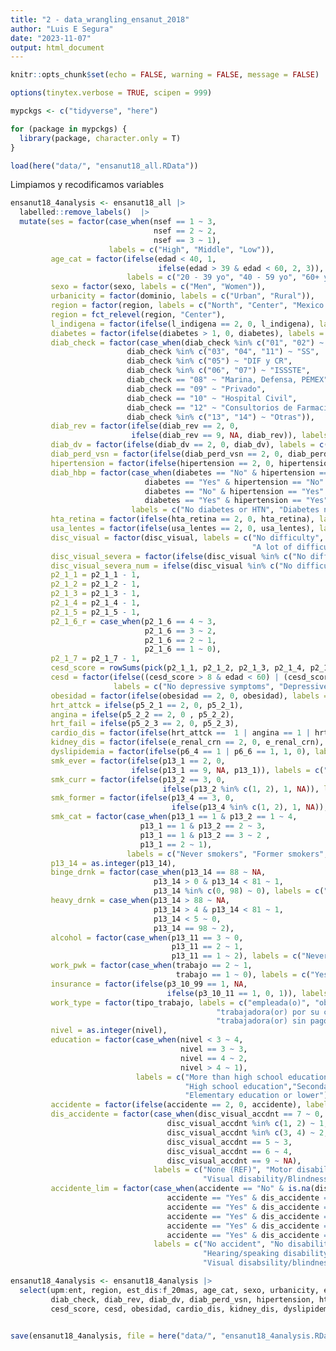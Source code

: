 ```yaml
---
title: "2 - data_wrangling_ensanut_2018"
author: "Luis E Segura"
date: "2023-11-07"
output: html_document
---
```


```r
knitr::opts_chunk$set(echo = FALSE, warning = FALSE, message = FALSE)

options(tinytex.verbose = TRUE, scipen = 999)

mypckgs <- c("tidyverse", "here")

for (package in mypckgs) {
  library(package, character.only = T)
}

load(here("data/", "ensanut18_all.RData"))
```

Limpiamos y recodificamos variables

```r
ensanut18_4analysis <- ensanut18_all |>
  labelled::remove_labels()  |>
  mutate(ses = factor(case_when(nsef == 1 ~ 3, 
                                nsef == 2 ~ 2, 
                                nsef == 3 ~ 1), 
                      labels = c("High", "Middle", "Low")), 
         age_cat = factor(ifelse(edad < 40, 1, 
                                 ifelse(edad > 39 & edad < 60, 2, 3)), 
                          labels = c("20 - 39 yo", "40 - 59 yo", "60+ yo")), 
         sexo = factor(sexo, labels = c("Men", "Women")), 
         urbanicity = factor(dominio, labels = c("Urban", "Rural")),  
         region = factor(region, labels = c("North", "Center", "Mexico City", "South")),
         region = fct_relevel(region, "Center"),
         l_indigena = factor(ifelse(l_indigena == 2, 0, l_indigena), labels = c("No", "Yes")), 
         diabetes = factor(ifelse(diabetes > 1, 0, diabetes), labels = c("No", "Yes")),
         diab_check = factor(case_when(diab_check %in% c("01", "02") ~ "IMSS", 
                          diab_check %in% c("03", "04", "11") ~ "SS",
                          diab_check %in% c("05") ~ "DIF y CR",
                          diab_check %in% c("06", "07") ~ "ISSSTE",
                          diab_check == "08" ~ "Marina, Defensa, PEMEX",
                          diab_check == "09" ~ "Privado",
                          diab_check == "10" ~ "Hospital Civil",
                          diab_check == "12" ~ "Consultorios de Farmacias",
                          diab_check %in% c("13", "14") ~ "Otras")),
         diab_rev = factor(ifelse(diab_rev == 2, 0, 
                           ifelse(diab_rev == 9, NA, diab_rev)), labels = c("No", "Yes")), 
         diab_dv = factor(ifelse(diab_dv == 2, 0, diab_dv), labels = c("No", "Yes")),
         diab_perd_vsn = factor(ifelse(diab_perd_vsn == 2, 0, diab_perd_vsn), labels = c("No", "Yes")),
         hipertension = factor(ifelse(hipertension == 2, 0, hipertension), labels = c("No", "Yes")),
         diab_hbp = factor(case_when(diabetes == "No" & hipertension == "No" ~ 1, 
                              diabetes == "Yes" & hipertension == "No" ~ 2, 
                              diabetes == "No" & hipertension == "Yes" ~ 3, 
                              diabetes == "Yes" & hipertension == "Yes" ~ 4), 
                           labels = c("No diabetes or HTN", "Diabetes no HTN", "HTN no diabetes", "Both diabetes & HTN")),
         hta_retina = factor(ifelse(hta_retina == 2, 0, hta_retina), labels = c("No", "Yes")),
         usa_lentes = factor(ifelse(usa_lentes == 2, 0, usa_lentes), labels = c("No", "Yes")),
         disc_visual = factor(disc_visual, labels = c("No difficulty", "Some difficulty", 
                                                      "A lot of difficulty", "Cannot see at all")),
         disc_visual_severa = factor(ifelse(disc_visual %in% c("No difficulty", "Some difficulty"), 0, 1), labels = c("No", "Yes")),
         disc_visual_severa_num = ifelse(disc_visual %in% c("No difficulty", "Some difficulty"), 0, 1),
         p2_1_1 = p2_1_1 - 1, 
         p2_1_2 = p2_1_2 - 1, 
         p2_1_3 = p2_1_3 - 1, 
         p2_1_4 = p2_1_4 - 1, 
         p2_1_5 = p2_1_5 - 1, 
         p2_1_6_r = case_when(p2_1_6 == 4 ~ 3, 
                              p2_1_6 == 3 ~ 2, 
                              p2_1_6 == 2 ~ 1, 
                              p2_1_6 == 1 ~ 0), 
         p2_1_7 = p2_1_7 - 1, 
         cesd_score = rowSums(pick(p2_1_1, p2_1_2, p2_1_3, p2_1_4, p2_1_5, p2_1_6_r, p2_1_7)), 
         cesd = factor(ifelse((cesd_score > 8 & edad < 60) | (cesd_score > 4 & edad > 59), 1, 0), 
                       labels = c("No depressive symptoms", "Depressive symptoms")),
         obesidad = factor(ifelse(obesidad == 2, 0, obesidad), labels = c("No", "Yes")),
         hrt_attck = ifelse(p5_2_1 == 2, 0, p5_2_1),
         angina = ifelse(p5_2_2 == 2, 0 , p5_2_2),
         hrt_fail = ifelse(p5_2_3 == 2, 0, p5_2_3),
         cardio_dis = factor(ifelse(hrt_attck ==  1 | angina == 1 | hrt_fail == 1, 1, 0), labels = c("No CVD", "Yes CVD")),
         kidney_dis = factor(ifelse(e_renal_crn == 2, 0, e_renal_crn), labels = c("No", "Yes")),
         dyslipidemia = factor(ifelse(p6_4 == 1 | p6_6 == 1, 1, 0), labels = c("No", "Yes")),
         smk_ever = factor(ifelse(p13_1 == 2, 0, 
                           ifelse(p13_1 == 9, NA, p13_1)), labels = c("No", "Yes")),
         smk_curr = factor(ifelse(p13_2 == 3, 0, 
                                  ifelse(p13_2 %in% c(1, 2), 1, NA)), labels = c("No", "Yes")), 
         smk_former = factor(ifelse(p13_4 == 3, 0, 
                                    ifelse(p13_4 %in% c(1, 2), 1, NA)), labels = c("No", "Yes")),
         smk_cat = factor(case_when(p13_1 == 1 & p13_2 == 1 ~ 4, 
                             p13_1 == 1 & p13_2 == 2 ~ 3, 
                             p13_1 == 1 & p13_2 == 3 ~ 2 , 
                             p13_1 == 2 ~ 1), 
                          labels = c("Never smokers", "Former smokers", "Current somedays", "Current daily")), 
         p13_14 = as.integer(p13_14), 
         binge_drnk = factor(case_when(p13_14 == 88 ~ NA,
                                p13_14 > 0 & p13_14 < 81 ~ 1, 
                                p13_14 %in% c(0, 98) ~ 0), labels = c("No", "Yes")), 
         heavy_drnk = case_when(p13_14 > 88 ~ NA,
                                p13_14 > 4 & p13_14 < 81 ~ 1, 
                                p13_14 < 5 ~ 0, 
                                p13_14 == 98 ~ 2), 
         alcohol = factor(case_when(p13_11 == 3 ~ 0,
                                    p13_11 == 2 ~ 1, 
                                    p13_11 == 1 ~ 2), labels = c("Never", "No", "Yes")), 
         work_pwk = factor(case_when(trabajo == 2 ~ 1, 
                                     trabajo == 1 ~ 0), labels = c("Yes", "No")), 
         insurance = factor(ifelse(p3_10_99 == 1, NA, 
                                   ifelse(p3_10_11 == 1, 0, 1)), labels = c("No insurance", "Insurance")), 
         work_type = factor(tipo_trabajo, labels = c("empleada(o)", "obrera(o)", "jornalera(o) o peona(ón)", 
                                              "trabajadora(or) por su cuenta", "patrona(ón) o empleadora(or)", 
                                              "trabajadora(or) sin pago", "otro")), 
         nivel = as.integer(nivel),
         education = factor(case_when(nivel < 3 ~ 4, 
                                      nivel == 3 ~ 3, 
                                      nivel == 4 ~ 2, 
                                      nivel > 4 ~ 1), 
                            labels = c("More than high school education", 
                                       "High school education","Secondary school", 
                                       "Elementary education or lower")), 
         accidente = factor(ifelse(accidente == 2, 0, accidente), labels = c("No", "Yes")), 
         dis_accidente = factor(case_when(disc_visual_accdnt == 7 ~ 0, 
                                   disc_visual_accdnt %in% c(1, 2) ~ 1, 
                                   disc_visual_accdnt %in% c(3, 4) ~ 2, 
                                   disc_visual_accdnt == 5 ~ 3, 
                                   disc_visual_accdnt == 6 ~ 4, 
                                   disc_visual_accdnt == 9 ~ NA), 
                                labels = c("None (REF)", "Motor disability", "Speaking/hearing disability", 
                                           "Visual disability/Blindness", "Other physical/mental disability")), 
         accidente_lim = factor(case_when(accidente == "No" & is.na(dis_accidente) ~ 1, 
                                   accidente == "Yes" & dis_accidente == "None (REF)" ~ 2, 
                                   accidente == "Yes" & dis_accidente == "Motor disability" ~ 3, 
                                   accidente == "Yes" & dis_accidente == "Speaking/hearing disability" ~ 4, 
                                   accidente == "Yes" & dis_accidente == "Visual disability/Blindness" ~ 5,
                                   accidente == "Yes" & dis_accidente == "Other physical/mental disability" ~ 6), 
                                labels = c("No accident", "No disability due to accident", "Motor disability", 
                                           "Hearing/speaking disability", 
                                           "Visual disabsility/blindness", "Other physical/mental disability"))) 

ensanut18_4analysis <- ensanut18_4analysis |>
  select(upm:ent, region, est_dis:f_20mas, age_cat, sexo, urbanicity, education, ses, insurance, l_indigena, work_pwk, work_type, diabetes, 
         diab_check, diab_rev, diab_dv, diab_perd_vsn, hipertension, hta_retina, usa_lentes, disc_visual, disc_visual_severa, disc_visual_severa_num, 
         cesd_score, cesd, obesidad, cardio_dis, kidney_dis, dyslipidemia, smk_cat, alcohol, binge_drnk, accidente, dis_accidente, accidente_lim, diab_hbp)


save(ensanut18_4analysis, file = here("data/", "ensanut18_4analysis.RData"))


```

